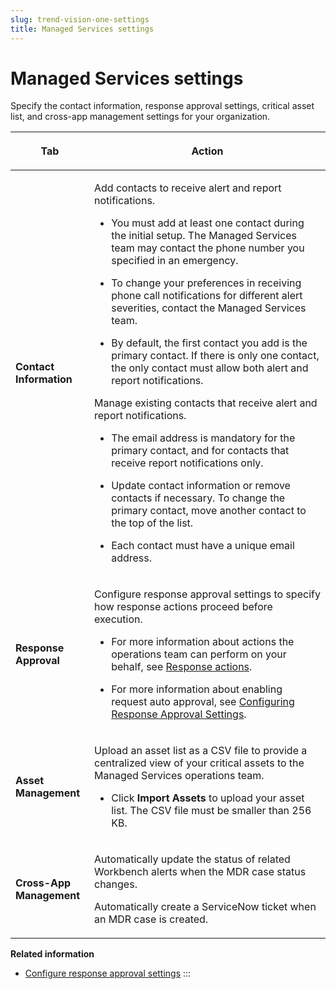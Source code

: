 ```yaml
---
slug: trend-vision-one-settings
title: Managed Services settings
---
```

# Managed Services settings

Specify the contact information, response approval settings, critical asset list, and cross-app management settings for your organization.

<table>
<colgroup>
<col style="width: 25%" />
<col style="width: 75%" />
</colgroup>
<thead>
<tr>
<th><p>Tab</p></th>
<th><p>Action</p></th>
</tr>
</thead>
<tbody>
<tr>
<td><p><strong>Contact Information</strong></p></td>
<td><p>Add contacts to receive alert and report notifications.</p>
<ul>
<li><p>You must add at least one contact during the initial setup. The Managed Services team may contact the phone number you specified in an emergency.</p></li>
<li><p>To change your preferences in receiving phone call notifications for different alert severities, contact the Managed Services team.</p></li>
<li><p>By default, the first contact you add is the primary contact. If there is only one contact, the only contact must allow both alert and report notifications.</p></li>
</ul>
<p>Manage existing contacts that receive alert and report notifications.</p>
<ul>
<li><p>The email address is mandatory for the primary contact, and for contacts that receive report notifications only.</p></li>
<li><p>Update contact information or remove contacts if necessary. To change the primary contact, move another contact to the top of the list.</p></li>
<li><p>Each contact must have a unique email address.</p></li>
</ul></td>
</tr>
<tr>
<td><p><strong>Response Approval</strong></p></td>
<td><p>Configure response approval settings to specify how response actions proceed before execution.</p>
<ul>
<li><p>For more information about actions the operations team can perform on your behalf, see <a href="trend-vision-one-response-actions-mdr">Response actions</a>.</p></li>
<li><p>For more information about enabling request auto approval, see <a href="trend-vision-one-config-response-approval-settings">Configuring Response Approval Settings</a>.</p></li>
</ul></td>
</tr>
<tr>
<td><p><strong>Asset Management</strong></p></td>
<td><p>Upload an asset list as a CSV file to provide a centralized view of your critical assets to the Managed Services operations team.</p>
<ul>
<li><p>Click <strong>Import Assets</strong> to upload your asset list. The CSV file must be smaller than 256 KB.</p></li>
</ul></td>
</tr>
<tr>
<td><p><strong>Cross-App Management</strong></p></td>
<td><p>Automatically update the status of related Workbench alerts when the MDR case status changes.</p>
<p>Automatically create a ServiceNow ticket when an MDR case is created.</p></td>
</tr>
</tbody>
</table>

**Related information**

- [Configure response approval settings](config-response-approval-settings.md "Enable auto approval and specify response actions and endpoints that support auto approval.")
:::
